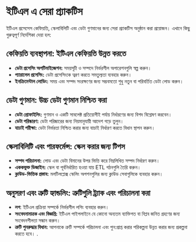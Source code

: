 # ইটিএল এ সেরা প্র্যাকটিস

ইটিএল প্রসেসেস কেফিয়তি, স্কেলাবিলিটি এবং ডেটা গুণমানের জন্য সেরা প্র্যাকটিস অনুষ্ঠান করা প্রয়োজন। এখানে কিছু গুরুত্বপূর্ণ নির্দেশিকা দেয়া হল:

## কেফিয়তি ব্যবস্থাপনা: ইটিএল কেফিয়তি উন্নত করতে

- **ডেটা প্রসেসিং অপটিমাইজেশন:** সময়সূচী ও সম্পদে নির্ভরশীল অপারেশনগুলি স্বল্প করুন।
- **প্যারালেল প্রসেসিং:** ডেটা প্রসেসিংকে ত্বরণ করতে সমতুল্যতা ব্যবহার করুন।
- **ইনক্রিমেন্টাল লোডিং:** সময় এবং সম্পদ সংরক্ষণের জন্য সম্ভবমতো শুধু নতুন বা পরিবর্তিত ডেটা লোড করুন।

## ডেটা গুণমান: উচ্চ ডেটা গুণমান নিশ্চিত করা

- **ডেটা প্রোফাইলিং:** গুণমান ও একটি সাবলেক্ট প্রতিয়োগীই পর্যায় নির্ধারণের জন্য বিশদ বিশ্লেষণ করবেন।
- **ডেটা পরিষ্কারণ:** ডেটা পরিষ্কারের জন্য নিয়মানুযায়ী আদেশ গড়ে তুলুন।
- **যাচাই পরীক্ষা:** ডেটা নির্ভরতা নিশ্চিত করার জন্য যাচাই নির্ধারণ করতে বিধান স্থাপন করুন।

## স্কেলাবিলিটি এবং পারফর্মেন্স: স্কেল করার জন্য টিপস

- **সম্পদ পরিচালনা:** লোড এবং ডেটা বিমানের উপর ভিত্তি করে নিম্নলিখিত সম্পদ নির্ধারণ করুন।
- **এককভুক্ত ডিজাইন:** স্কেল বা পূর্বনির্ধারিত হওয়া যায় ETL গঠনগুলি তৈরি করুন।
- **ক্লাউড-ভিত্তিক প্রস্তাব:** মলটিলপ্লেক্স স্কেলিং অপশনগুলির জন্য ক্লাউড সেবাগুলিকে ব্যবহার করুন।

## অনুসরণ এবং ত্রুটি হ্যান্ডলিং: ত্রুটিগুলি ট্র্যাক এবং পরিচালনা করা

- **লগ**: ইটিএল প্রক্রিয়া সম্পর্কে নির্ভরশীল লগিং ব্যবহার করুন।
- **সংবেদনামাত্রক এবং বিজ্ঞপ্তি:** ইটিএল পাইপলাইনে যে কোনো অন্যতম ব্যাক্তিগত বা বিপ্লব জনিত গ্রহণের জন্য সংবেদনশীলতা সন্ধান করুন।
- **ত্রুটি পুনরুদ্ধার বিধান:** আপনাকে ত্রুটি সম্পর্কে পরিচালনা এবং পুন:প্রাপ্ত করার পরিকল্পনা উন্নত করার জন্য প্রকল্পনা করতে হবে।
.